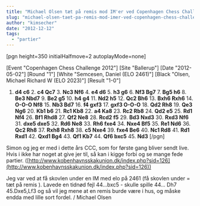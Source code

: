 ```yaml
---
title: "Michael Olsen tæt på remis mod IM'er ved Copenhagen Chess Challenge"
slug: "michael-olsen-taet-pa-remis-mod-imer-ved-copenhagen-chess-challenge"
author: "kimsecher"
date: "2012-12-12"
tags: 
  - "partier"
---
```


\[pgn height=350 initialHalfmove=2 autoplayMode=none\]

\[Event "Copenhagen Chess Challenge 2012"\]
\[Site "Ballerup"\]
\[Date "2012-05-02"\]
\[Round "1"\]
\[White "Semcesen, Daniel (ELO 2461)"\]
\[Black "Olsen, Michael Richard W (ELO 2023)"\]
\[Result "1-0"\]
1. **d4 c6** 2. **c4 Qc7** 3. **Nc3 Nf6** 4. **e4 d6** 5. **h3 g6** 6. **Nf3 Bg7** 7. **Bg5 h6** 8. **Be3 Nbd7** 9. **Be2 g5** 10. **h4 g4** 11. **Nd2 h5** 12. **Qc2 Bh6** 13. **Bxh6 Rxh6** 14. **O-O-O Nf8** 15. **Nb3 Bd7** 16. **f4 gxf3** 17. **gxf3 O-O-O** 18. **Qd2 Rh8** 19. **Qe3 Ng6** 20. **Kb1 b6** 21. **Rc1 Kb8** 22. **a4 Ka8** 23. **Rc2 Rb8** 24. **Qd2 e5** 25. **Rd1 Nf4** 26. **Bf1 Rhd8** 27. **Qf2 Ne8** 28. **Rcd2 f5** 29. **Bd3 Nxd3** 30. **Rxd3 Nf6** 31. **dxe5 dxe5** 32. **Rd6 Ne8** 33. **Rh6 fxe4** 34. **Nxe4 Bf5** 35. **Re1 Nd6** 36. **Qc2 Rh8** 37. **Rxh8 Rxh8** 38. **c5 Nxe4** 39. **fxe4 Be6** 40. **Nc1 Rd8** 41. **Rd1 Rxd1** 42. **Qxd1 Bg4** 43. **Qf1 Kb7** 44. **Qf6 bxc5** 45. **Nd3**
\[/pgn\]

Simon og jeg er med i dette års CCC, som for første gang bliver sendt live. Hvis i ikke har noget at give jer til, så kan i kigge forbi og se mange fede partier. ([http://www.kobenhavnsskakunion.dk/index.php?sid=126](http://www.kobenhavnsskakunion.dk/index.php?sid=126))

Jeg var ved at få skovlen under en IM med elo på 2461 (få skovlen under = tæt på remis ). Lavede en tidnød fejl 44...bxc5 - skulle spille 44... Dh7 45.Dxe5,Lf3 og så vil jeg mene at en remis burde være i hus, og måske endda med lille sort fordel. / Michael Olsen
